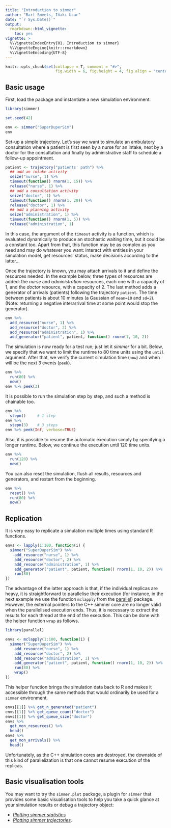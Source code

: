 ```yaml
---
title: "Introduction to simmer"
author: "Bart Smeets, Iñaki Ucar"
date: "`r Sys.Date()`"
output: 
  rmarkdown::html_vignette:
    toc: yes
vignette: >
  %\VignetteIndexEntry{01. Introduction to simmer}
  %\VignetteEngine{knitr::rmarkdown}
  %\VignetteEncoding{UTF-8}
---
```


```r
knitr::opts_chunk$set(collapse = T, comment = "#>", 
                      fig.width = 6, fig.height = 4, fig.align = "center")
```

## Basic usage

First, load the package and instantiate a new simulation environment.

```r
library(simmer)

set.seed(42)

env <- simmer("SuperDuperSim")
env
```

Set-up a simple trajectory. Let's say we want to simulate an ambulatory consultation where a patient is first seen by a nurse for an intake, next by a doctor for the consultation and finally by administrative staff to schedule a follow-up appointment.

```r
patient <- trajectory("patients' path") %>%
  ## add an intake activity 
  seize("nurse", 1) %>%
  timeout(function() rnorm(1, 15)) %>%
  release("nurse", 1) %>%
  ## add a consultation activity
  seize("doctor", 1) %>%
  timeout(function() rnorm(1, 20)) %>%
  release("doctor", 1) %>%
  ## add a planning activity
  seize("administration", 1) %>%
  timeout(function() rnorm(1, 5)) %>%
  release("administration", 1)
```

In this case, the argument of the `timeout` activity is a function, which is evaluated dynamically to produce an stochastic waiting time, but it could be a constant too. Apart from that, this function may be as complex as you need and may do whatever you want: interact with entities in your simulation model, get resources' status, make decisions according to the latter...

Once the trajectory is known, you may attach arrivals to it and define the resources needed. In the example below, three types of resources are added: the *nurse* and *administration* resources, each one with a capacity of 1, and the *doctor* resource, with a capacity of 2. The last method adds a generator of arrivals (patients) following the trajectory `patient`. The time between patients is about 10 minutes (a Gaussian of `mean=10` and `sd=2`). (Note: returning a negative interarrival time at some point would stop the generator).

```r
env %>%
  add_resource("nurse", 1) %>%
  add_resource("doctor", 2) %>%
  add_resource("administration", 1) %>%
  add_generator("patient", patient, function() rnorm(1, 10, 2))
```

The simulation is now ready for a test run; just let it *simmer* for a bit. Below, we specify that we want to limit the runtime to 80 time units using the `until` argument. After that, we verify the current simulation time (`now`) and when will be the next 3 events (`peek`).

```r
env %>% 
  run(80) %>% 
  now()
env %>% peek(3)
```

It is possible to run the simulation step by step, and such a method is chainable too.

```r
env %>%
  stepn()     # 1 step
env %>%
  stepn(3)    # 3 steps
env %>% peek(Inf, verbose=TRUE)
```

Also, it is possible to resume the automatic execution simply by specifying a longer runtime. Below, we continue the execution until 120 time units.

```r
env %>% 
  run(120) %>%
  now()
```

You can also reset the simulation, flush all results, resources and generators, and restart from the beginning.

```r
env %>% 
  reset() %>% 
  run(80) %>%
  now()
```

## Replication

It is very easy to replicate a simulation multiple times using standard R functions.

```r
envs <- lapply(1:100, function(i) {
  simmer("SuperDuperSim") %>%
    add_resource("nurse", 1) %>%
    add_resource("doctor", 2) %>%
    add_resource("administration", 1) %>%
    add_generator("patient", patient, function() rnorm(1, 10, 2)) %>%
    run(80)
})
```

The advantage of the latter approach is that, if the individual replicas are heavy, it is straightforward to parallelise their execution (for instance, in the next example we use the function `mclapply` from the [parallel](https://stat.ethz.ch/R-manual/R-devel/library/parallel/doc/parallel.pdf)) package. However, the external pointers to the C++ simmer core are no longer valid when the parallelised execution ends. Thus, it is necessary to extract the results for each thread at the end of the execution. This can be done with the helper function `wrap` as follows.

```r
library(parallel)

envs <- mclapply(1:100, function(i) {
  simmer("SuperDuperSim") %>%
    add_resource("nurse", 1) %>%
    add_resource("doctor", 2) %>%
    add_resource("administration", 1) %>%
    add_generator("patient", patient, function() rnorm(1, 10, 2)) %>%
    run(80) %>%
    wrap()
})
```

This helper function brings the simulation data back to R and makes it accessible through the same methods that would ordinarily be used for a `simmer` environment.

```r
envs[[1]] %>% get_n_generated("patient")
envs[[1]] %>% get_queue_count("doctor")
envs[[1]] %>% get_queue_size("doctor")
envs %>% 
  get_mon_resources() %>%
  head()
envs %>% 
  get_mon_arrivals() %>%
  head()
```

Unfortunately, as the C++ simulation cores are destroyed, the downside of this kind of parallelization is that one cannot resume execution of the replicas.

## Basic visualisation tools

You may want to try the `simmer.plot` package, a plugin for `simmer` that provides some basic visualisation tools to help you take a quick glance at your simulation results or debug a trajectory object:

- [_Plotting simmer statistics_](http://r-simmer.org/extensions/plot/articles/plot.simmer.html)
- [_Plotting simmer trajectories_](http://r-simmer.org/extensions/plot/articles/plot.trajectory.html).
